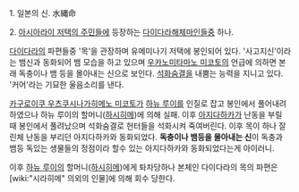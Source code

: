 1. 일본의 신. 水縄命

2. [[아시아라이 저택의 주민들]]에 등장하는 [[다이다라]]해체마인들중 하나.

[[다이다라]]의 파편들중 '목'을 관장하며 유메미나기 저택에 봉인되어 있다. '사고지신'이라는 뱀신과 동화되어 뱀 모습을 하고 있으며 [[우카노미타마노 미코토]]의 언급에 의하면 본래 독충이나 뱀 등을 몰아내는 신으로 보인다. [[석화]]숨결을 내뿜는 능력을 지니고 있다. '커어'라는 기묘한 울음소리를 낸다.

[[카구로이쿠 우츠쿠시나가히메노 미코토]]가 [[하뉴 루이]]를 인질로 잡고 봉인에서 풀어내려 하였으나 하뉴 루이의 할머니([[하시히메]])에 의해 실패. 이후 [[아지다하카]]가 난동을 부릴 때 봉인에서 풀려났으며 석화숨결로 헌터들을 석화시켜 죽여버린다. 이후 목이 하나 잘린체 난동을 부리던 아지다하카와 동화되었다. '''독충이나 뱀등을 몰아내는 신'''이 독충과 뱀등 독있는 생물들의 정점이라 할수 있는 아지다하카와 동화되었다는게 아이러니.

이후 [[하뉴 루이]]의 할머니([[하시히메]])에게 톼차당하나 본체인 다이다라의 목의 파편은 [wiki:"시라히메" 의외의 인물]에 의해 회수 당한다. 
